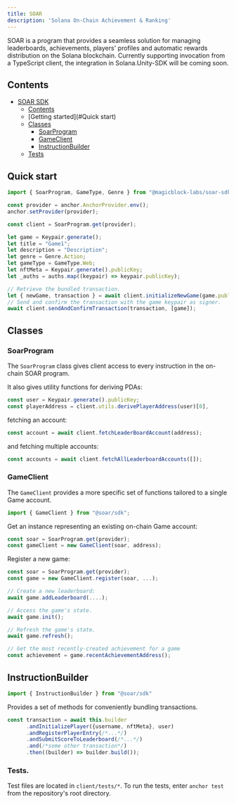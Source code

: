 ```yaml
---
title: SOAR
description: 'Solana On-Chain Achievement & Ranking'
---
```


SOAR is a program that provides a seamless solution for managing leaderboards, achievements, players' profiles and automatic rewards distribution on the Solana blockchain. Currently supporting invocation from a TypeScript client, the integration in Solana.Unity-SDK will be coming soon.

## Contents

- [SOAR SDK](#soar-sdk)
  - [Contents](#contents)
  - [Getting started](#Quick start)
  - [Classes](#classes)
    - [SoarProgram](#soarprogram)
    - [GameClient](#gameclient)
    - [InstructionBuilder](#instructionbuilder)
  - [Tests](#tests)

## Quick start 

```typescript
import { SoarProgram, GameType, Genre } from "@magicblock-labs/soar-sdk";

const provider = anchor.AnchorProvider.env();
anchor.setProvider(provider);

const client = SoarProgram.get(provider);

let game = Keypair.generate();
let title = "Game1";
let description = "Description";
let genre = Genre.Action;
let gameType = GameType.Web; 
let nftMeta = Keypair.generate().publicKey;
let _auths = auths.map((keypair) => keypair.publicKey);

// Retrieve the bundled transaction.
let { newGame, transaction } = await client.initializeNewGame(game.publicKey, title, description, genre, gameType, nftMeta, _auths);
// Send and confirm the transaction with the game keypair as signer. 
await client.sendAndConfirmTransaction(transaction, [game]);
```

## Classes

### SoarProgram

The `SoarProgram` class gives client access to every instruction in the on-chain SOAR program.

It also gives utility functions for deriving PDAs:

```typescript
const user = Keypair.generate().publicKey;
const playerAddress = client.utils.derivePlayerAddress(user)[0],
```

fetching an account:

```typescript
const account = await client.fetchLeaderBoardAccount(address);
```

and fetching multiple accounts:

```typescript
const accounts = await client.fetchAllLeaderboardAccounts([]);
```

### GameClient

The `GameClient` provides a more specific set of functions tailored to a single Game account.

```typescript
import { GameClient } from "@soar/sdk";
```

Get an instance representing an existing on-chain Game account:

```typescript
const soar = SoarProgram.get(provider);
const gameClient = new GameClient(soar, address);
```

Register a new game:

```typescript
const soar = SoarProgram.get(provider);
const game = new GameClient.register(soar, ...);
```

```typescript
// Create a new leaderboard:
await game.addLeaderboard(....);

// Access the game's state.
await game.init();

// Refresh the game's state.
await game.refresh();

// Get the most recently-created achievement for a game
const achievement = game.recentAchievementAddress();
```

## InstructionBuilder

```typescript
import { InstructionBuilder } from "@soar/sdk"
```

Provides a set of methods for conveniently bundling transactions.

```typescript
const transaction = await this.builder
      .andInitializePlayer({username, nftMeta}, user)
      .andRegisterPlayerEntry(/*...*/)
      .andSubmitScoreToLeaderboard(/*...*/)
      .and(/*some other transaction*/)
      .then((builder) => builder.build());
```

### Tests.

Test files are located in `client/tests/*`. To run the tests, enter `anchor test` from the repository's root directory.
